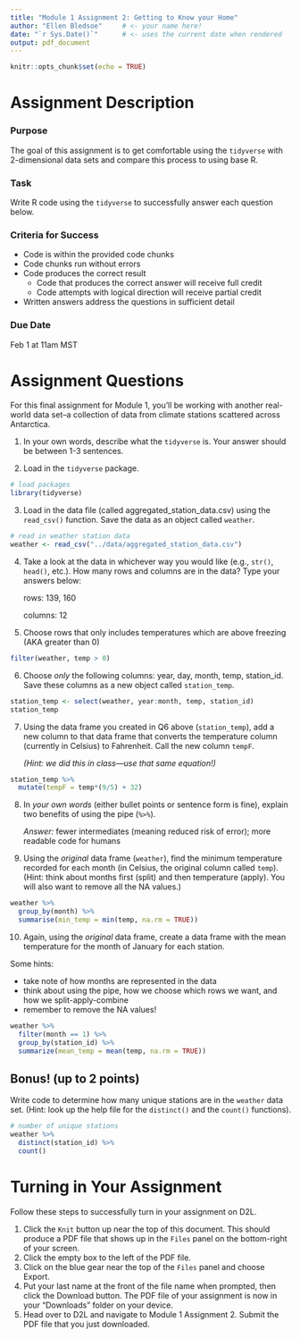 ```yaml
---
title: "Module 1 Assignment 2: Getting to Know your Home"
author: "Ellen Bledsoe"     # <- your name here!
date: "`r Sys.Date()`"      # <- uses the current date when rendered
output: pdf_document
---
```


```r
knitr::opts_chunk$set(echo = TRUE)
```

# Assignment Description

### Purpose

The goal of this assignment is to get comfortable using the `tidyverse` with 2-dimensional data sets and compare this process to using base R.

### Task

Write R code using the `tidyverse` to successfully answer each question below.

### Criteria for Success

-   Code is within the provided code chunks
-   Code chunks run without errors
-   Code produces the correct result
    -   Code that produces the correct answer will receive full credit
    -   Code attempts with logical direction will receive partial credit
-   Written answers address the questions in sufficient detail

### Due Date

Feb 1 at 11am MST

# Assignment Questions

For this final assignment for Module 1, you'll be working with another real-world data set--a collection of data from climate stations scattered across Antarctica.

1.  In your own words, describe what the `tidyverse` is. Your answer should be between 1-3 sentences.

2.  Load in the `tidyverse` package.

```r
# load packages
library(tidyverse)
```

3.  Load in the data file (called aggregated_station_data.csv) using the `read_csv()` function. Save the data as an object called `weather`.

```r
# read in weather station data
weather <- read_csv("../data/aggregated_station_data.csv")
```

4.  Take a look at the data in whichever way you would like (e.g., `str()`, `head()`, etc.). How many rows and columns are in the data? Type your answers below:

    rows: 139, 160

    columns: 12

5.  Choose rows that only includes temperatures which are above freezing (AKA greater than 0)

```r
filter(weather, temp > 0)
```

6.  Choose *only* the following columns: year, day, month, temp, station_id. Save these columns as a new object called `station_temp`.

```r
station_temp <- select(weather, year:month, temp, station_id)
station_temp
```

7.  Using the data frame you created in Q6 above (`station_temp`), add a new column to that data frame that converts the temperature column (currently in Celsius) to Fahrenheit. Call the new column `tempF`.

    *(Hint: we did this in class---use that same equation!)*

```r
station_temp %>% 
  mutate(tempF = temp*(9/5) + 32)
```

8.  In *your own words* (either bullet points or sentence form is fine), explain two benefits of using the pipe (`%>%`).

    *Answer:* fewer intermediates (meaning reduced risk of error); more readable code for humans

9.  Using the *original* data frame (`weather`), find the minimum temperature recorded for each month (in Celsius, the original column called `temp`). (Hint: think about months first (split) and then temperature (apply). You will also want to remove all the NA values.)

```r
weather %>% 
  group_by(month) %>% 
  summarise(min_temp = min(temp, na.rm = TRUE))
```

10. Again, using the *original* data frame, create a data frame with the mean temperature for the month of January for each station.

Some hints:

-   take note of how months are represented in the data
-   think about using the pipe, how we choose which rows we want, and how we split-apply-combine
-   remember to remove the NA values!

```r
weather %>% 
  filter(month == 1) %>% 
  group_by(station_id) %>% 
  summarize(mean_temp = mean(temp, na.rm = TRUE))
```

## Bonus! (up to 2 points)

Write code to determine how many unique stations are in the `weather` data set. (Hint: look up the help file for the `distinct()` and the `count()` functions).

```r
# number of unique stations
weather %>% 
  distinct(station_id) %>% 
  count() 
```

# Turning in Your Assignment

Follow these steps to successfully turn in your assignment on D2L.

1.  Click the `Knit` button up near the top of this document. This should produce a PDF file that shows up in the `Files` panel on the bottom-right of your screen.
2.  Click the empty box to the left of the PDF file.
3.  Click on the blue gear near the top of the `Files` panel and choose Export.
4.  Put your last name at the front of the file name when prompted, then click the Download button. The PDF file of your assignment is now in your "Downloads" folder on your device.
5.  Head over to D2L and navigate to Module 1 Assignment 2. Submit the PDF file that you just downloaded.
